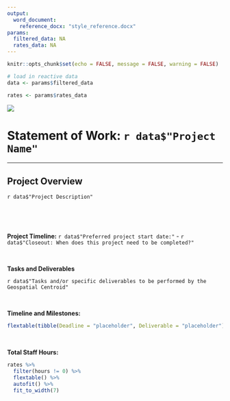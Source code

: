 ```yaml
---
output:
  word_document:
    reference_docx: "style_reference.docx"
params:
  filtered_data: NA
  rates_data: NA
---
```


```r
knitr::opts_chunk$set(echo = FALSE, message = FALSE, warning = FALSE)
```

```r
# load in reactive data
data <- params$filtered_data

rates <- params$rates_data
```

![](CSU-Signature.png)

# Statement of Work: `r data$"Project Name"`

------------------------------------------------------------------------

## Project Overview

`r data$"Project Description"`

<br>

<br>

**Project Timeline:** `r data$"Preferred project start date:"` - `r data$"Closeout: When does this project need to be completed?"`

<br>

**Tasks and Deliverables**

`r data$"Tasks and/or specific deliverables to be performed by the Geospatial Centroid"`

<br>

**Timeline and Milestones:**

```r
flextable(tibble(Deadline = "placeholder", Deliverable = "placeholder"))
```

<br>

**Total Staff Hours:**

```r
rates %>% 
  filter(hours != 0) %>% 
  flextable() %>% 
  autofit() %>% 
  fit_to_width(7)
```
